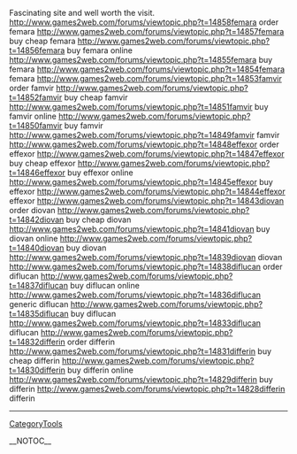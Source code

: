 Fascinating site and well worth the visit.  http://www.games2web.com/forums/viewtopic.php?t=14858femara order femara
http://www.games2web.com/forums/viewtopic.php?t=14857femara buy cheap femara
http://www.games2web.com/forums/viewtopic.php?t=14856femara buy femara online
http://www.games2web.com/forums/viewtopic.php?t=14855femara buy femara
http://www.games2web.com/forums/viewtopic.php?t=14854femara femara
http://www.games2web.com/forums/viewtopic.php?t=14853famvir order famvir
http://www.games2web.com/forums/viewtopic.php?t=14852famvir buy cheap famvir
http://www.games2web.com/forums/viewtopic.php?t=14851famvir buy famvir online
http://www.games2web.com/forums/viewtopic.php?t=14850famvir buy famvir
http://www.games2web.com/forums/viewtopic.php?t=14849famvir famvir
http://www.games2web.com/forums/viewtopic.php?t=14848effexor order effexor
http://www.games2web.com/forums/viewtopic.php?t=14847effexor buy cheap effexor
http://www.games2web.com/forums/viewtopic.php?t=14846effexor buy effexor online
http://www.games2web.com/forums/viewtopic.php?t=14845effexor buy effexor
http://www.games2web.com/forums/viewtopic.php?t=14844effexor effexor
http://www.games2web.com/forums/viewtopic.php?t=14843diovan order diovan
http://www.games2web.com/forums/viewtopic.php?t=14842diovan buy cheap diovan
http://www.games2web.com/forums/viewtopic.php?t=14841diovan buy diovan online
http://www.games2web.com/forums/viewtopic.php?t=14840diovan buy diovan
http://www.games2web.com/forums/viewtopic.php?t=14839diovan diovan
http://www.games2web.com/forums/viewtopic.php?t=14838diflucan order diflucan
http://www.games2web.com/forums/viewtopic.php?t=14837diflucan buy diflucan online
http://www.games2web.com/forums/viewtopic.php?t=14836diflucan generic diflucan
http://www.games2web.com/forums/viewtopic.php?t=14835diflucan buy diflucan
http://www.games2web.com/forums/viewtopic.php?t=14833diflucan diflucan
http://www.games2web.com/forums/viewtopic.php?t=14832differin order differin
http://www.games2web.com/forums/viewtopic.php?t=14831differin buy cheap differin
http://www.games2web.com/forums/viewtopic.php?t=14830differin buy differin online
http://www.games2web.com/forums/viewtopic.php?t=14829differin buy differin
http://www.games2web.com/forums/viewtopic.php?t=14828differin differin
----
[[CategoryTools]]

__NOTOC__